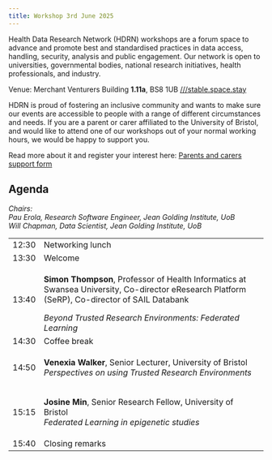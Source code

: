 ```yaml
---
title: Workshop 3rd June 2025
---
```


Health Data Research Network (HDRN) workshops are a forum space to advance and promote best and standardised practices in data access, handling, security, analysis and public engagement.
Our network is open to universities, governmental bodies, national research initiatives, health professionals, and industry.

Venue: Merchant Venturers Building **1.11a**, BS8 1UB [///stable.space.stay](https://what3words.com/stable.space.stay)

<!--[Register](https://forms.office.com/e/){.btn .btn-primary}-->

::: {#carers .callout-warning icon=false title='Support for parents and carers' collapse="true"}
HDRN is proud of fostering an inclusive community and wants to make sure our events are accessible to people with a range of different circumstances and needs. If you are a parent or carer affiliated to the University of Bristol, and would like to attend one of our workshops out of your normal working hours, we would be happy to support you.

Read more about it and register your interest here: [Parents and carers support form](https://forms.office.com/e/uh84hkhDLA)
:::

<!--[Watch all talks on YouTube](https://www.youtube.com/playlist?list=PLx325CxArn14db8g2gizRRmZn5WLE2vl4){.btn .btn-primary}-->


## Agenda

*Chairs:
<br>Pau Erola, Research Software Engineer, Jean Golding Institute, UoB
<br>Will Chapman, Data Scientist, Jean Golding Institute, UoB*

<style>
    table {
        tr td:first-child { text-align: right; }
    }
</style>
<table class="table">
    <tr>
        <td>12:30</td>
        <td>Networking lunch</td>
    </tr>
    <tr>
        <td>13:30</td>
        <td>Welcome</td>
    </tr>
    <tr>
        <td>13:40</td>
        <td>
            **Simon Thompson**, Professor of Health Informatics at Swansea University,
            Co-director eResearch Platform (SeRP), 
            Co-director of SAIL Databank

            *Beyond Trusted Research Environments: Federated Learning*
        </td>
    </tr>
    <tr>
        <td>14:30</td>
        <td>Coffee break</td>
    </tr>
    <tr>
        <td>14:50</td>
        <td>
            **Venexia Walker**, Senior Lecturer, University of Bristol  
            *Perspectives on using Trusted Research Environments*

        </td>
    </tr>
    <tr>
        <td>15:15</td>
        <td>
            **Josine Min**, Senior Research Fellow, University of Bristol  
            *Federated Learning in epigenetic studies*
            
        </td>
    </tr>
    <tr>
        <td>15:40</td>
        <td>
            Closing remarks<br>
        </td>
    </tr>
</table>
